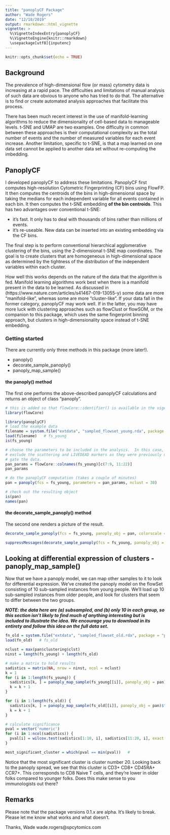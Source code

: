 ```yaml
---
title: "panoplyCF Package"
author: "Wade Rogers"
date: "12/18/2019"
output: rmarkdown::html_vignette
vignette: >
  %\VignetteIndexEntry{panoplyCF}
  %\VignetteEngine{knitr::rmarkdown}
  \usepackage[utf8]{inputenc}
---
```


```r
knitr::opts_chunk$set(echo = TRUE)
```

## Background

The prevalence of high-dimensional flow (or mass) cytometry data is increasing at a rapid pace.
The difficulties and limitations of manual analysis of such data are obvious to anyone who has
tried to do that.  The alternative is to find or create automated analysis approaches that
facilitate this process.

There has been much recent interest in the use of manifold-learning algorithms to reduce the
dimensionality of cell-based data to manageable levels.  t-SNE and UMAP are two examples.
One difficulty in common between these approaches is their computational complexity
as the total number of events and the number of measured variables for each event increase.
Another limitation, specific to t-SNE, is that a map learned on one data set cannot
be applied to another data set without re-computing the imbedding.

## PanoplyCF
I developed panoplyCF to address these limitations.  PanoplyCF first computes high-resolution 
Cytometric Fingerprinting (CF) bins using FlowFP.  It then computes the centroids of the bins
in high-dimensional space by taking the medians for each independent variable for all
events contained in each bin.  It then computes the t-SNE embedding **of the bin
centroids**.  This has two advantages over conventional t-SNE:

* it's fast.  It only has to deal with thousands of bins rather than millions of events.
* it's re-useable.  New data can be inserted into an existing embedding via the CF bins.

The final step is to perform conventional hierarchical agglomerative clustering of the
bins, using the 2-dimensional t-SNE map coordinates.  The goal is to create clusters
that are homogeneous in high-dimensional space as determined by the tightness of 
the distribution of the independent variables within each cluster.

How well this works depends on the nature of the data that the algorithm is fed. Manifold
learning algorithms work best when there is a manifold present in the data to be learned.
As discussed in (https://www.nature.com/articles/s41467-019-13055-y) some data are
more "manifold-like", whereas some are more "cluster-like".  If your data fall in the
former category, panoplyCF may work well.  If in the latter, you may have more luck
with clustering approaches such as flowClust or flowSOM, or the companion to this package,
\link[fluster]{https://github.com/rogerswt/fluster} which uses the same fingerprint
binning approach, but clusters in high-dimensionality space instead of t-SNE embedding.

### Getting started

There are currently only three methods in this package (more later!).

* panoply()
* decorate_sample_panoply()
* panoply_map_sample()

#### the panoply() method
The first one performs the above-described panoplyCF calculations and returns an object of class "panoply".

```r
# this is added so that flowCore::identifier() is available in the vigette environment
library(flowCore)
```

```r
library(panoplyCF)
# load the example data
filename = system.file("extdata", "sampled_flowset_young.rda", package = "panoplyCF")
load(filename)   # fs_young
is(fs_young)

# choose the parameters to be included in the analysis.  In this case,
# exclude the scattering and LIVEDEAD markers as they were previously used to 
# gate the data.
pan_params = flowCore::colnames(fs_young)[c(7:9, 11:22)]
pan_params

# do the panoplyCF computation (takes a couple of minutes)
pan = panoply(fcs = fs_young, parameters = pan_params, nclust = 30)

# check out the resulting object
is(pan)
names(pan)
```

#### the decorate_sample_panoply() method
The second one renders a picture of the result.

```r
decorate_sample_panoply(fcs = fs_young, panoply_obj = pan, colorscale = FALSE)
```

```r

suppressMessages(decorate_sample_panoply(fcs = fs_young, panoply_obj = pan, colorscale = TRUE))
```

## Looking at differential expression of clusters - panoply_map_sample()
Now that we have a panoply model, we can map other samples to it to look for differential expression.  We've created the panoply model on the flowSet consisting of 10 sub-sampled instances from young people.  We'll load up 10 sub-sampled instances from older people, and look for clusters that seem to differ between the two groups.

***NOTE: the data here are (a) subsampled, and (b) only 10 in each group, so this section isn't likely to find much of anything interesting but is included to illustrate the idea.  We encourage you to download \url{https://flowrepository.org/id/FR-FCM-ZZGS} in its entirety and follow this idea on the full data set. ***

```r
fn_old = system.file("extdata", "sampled_flowset_old.rda", package = "panoplyCF")
load(fn_old)   # fs_old

nclust = max(pan$clustering$clst)
ninst = length(fs_young) + length(fs_old)

# make a matrix to hold results
sadistics = matrix(NA, nrow = ninst, ncol = nclust)
k = 1
for (i in 1:length(fs_young)) {
  sadistics[k, ] = panoply_map_sample(fs_young[[i]], panoply_obj = pan)$fraction
  k = k + 1
}

for (i in 1:length(fs_old)) {
  sadistics[k, ] = panoply_map_sample(fs_old[[i]], panoply_obj = pan)$fraction
  k = k + 1
}

# calculate significance
pval = vector('numeric')
for (i in 1:ncol(sadistics)) {
  pval[i] = wilcox.test(sadistics[1:10, i], sadistics[11:20, i], exact = FALSE)$p.value
}

most_significant_cluster = which(pval == min(pval))   # 

```
Notice that the most significant cluster is cluster number 20.  Looking back to the panoply spread, we see that this cluster is CD3+ CD8+ CD45RA+ CCR7+.  This corresponds to CD8 Naive T cells, and they're lower in older folks compared to younger folks.  Does this make sense to you immunologists out there?


## Remarks
Please note that the package versions 0.1.x are alpha.  It's likely to break.  Please let 
me know what works and what doesn't.

Thanks,
Wade
wade.rogers@spcytomics.com


